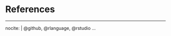 # References

<!-- 
In general, the references section can be blank.
Bookdown will just add in refrences you used, cite them as requested and procede on it's merry way.
Anything you want to force add without a text reference can be incuded here.
It is _probaly_ not helpful to add in supporting packages like `dplyr` unless it is a core part of your project.
-->

---
nocite: | 
  @github, @rlanguage, @rstudio
...
